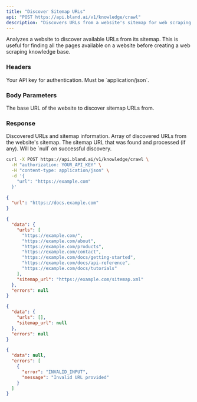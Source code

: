 ```yaml
---
title: "Discover Sitemap URLs"
api: "POST https://api.bland.ai/v1/knowledge/crawl"
description: "Discovers URLs from a website's sitemap for web scraping."
---
```


Analyzes a website to discover available URLs from its sitemap. This is useful for finding all the pages available on a website before creating a web scraping knowledge base.

### Headers

<ParamField header="authorization" type="string" required>
  Your API key for authentication.
</ParamField>

<ParamField header="content-type" type="string" required>
  Must be `application/json`.
</ParamField>

### Body Parameters

<ParamField body="url" type="string" required>
  The base URL of the website to discover sitemap URLs from.
</ParamField>

### Response

<ResponseField name="data" type="object">
  Discovered URLs and sitemap information.

  <ResponseField name="data.urls" type="string[]">
    Array of discovered URLs from the website's sitemap.
  </ResponseField>

  <ResponseField name="data.sitemap_url" type="string">
    The sitemap URL that was found and processed (if any).
  </ResponseField>
</ResponseField>

<ResponseField name="errors" type="null">
  Will be `null` on successful discovery.
</ResponseField>

<RequestExample>

```bash cURL
curl -X POST https://api.bland.ai/v1/knowledge/crawl \
  -H "authorization: YOUR_API_KEY" \
  -H "content-type: application/json" \
  -d '{
    "url": "https://example.com"
  }'
```

```json Request Body
{
  "url": "https://docs.example.com"
}
```

</RequestExample>

<ResponseExample>

```json Success Response
{
  "data": {
    "urls": [
      "https://example.com/",
      "https://example.com/about",
      "https://example.com/products",
      "https://example.com/contact",
      "https://example.com/docs/getting-started",
      "https://example.com/docs/api-reference",
      "https://example.com/docs/tutorials"
    ],
    "sitemap_url": "https://example.com/sitemap.xml"
  },
  "errors": null
}
```

```json No Sitemap Found
{
  "data": {
    "urls": [],
    "sitemap_url": null
  },
  "errors": null
}
```

```json Error Response
{
  "data": null,
  "errors": [
    {
      "error": "INVALID_INPUT",
      "message": "Invalid URL provided"
    }
  ]
}
```

</ResponseExample>
